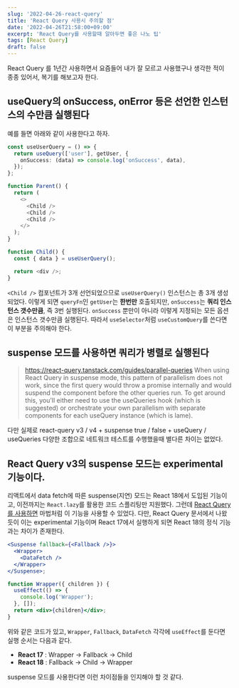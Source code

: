 ```yaml
---
slug: '2022-04-26-react-query'
title: 'React Query 사용시 주의할 점'
date: '2022-04-26T21:58:00+09:00'
excerpt: 'React Query를 사용할때 알아두면 좋은 나노 팁'
tags: [React Query]
draft: false
---
```


React Query 를 1년간 사용하면서 요즘들어 내가 잘 모르고 사용했구나 생각한 적이 종종 있어서, 복기를 해보고자 한다.

## useQuery의 onSuccess, onError 등은 선언한 인스턴스의 수만큼 실행된다

예를 들면 아래와 같이 사용한다고 하자.

```ts
const useUserQuery = () => {
  return useQuery(['user'], getUser, {
    onSuccess: (data) => console.log('onSuccess', data),
  });
};

function Parent() {
  return (
    <>
      <Child />
      <Child />
      <Child />
    </>
  );
}

function Child() {
  const { data } = useUserQuery();

  return <div />;
}
```

`<Child />` 컴포넌트가 3개 선언되었으므로 `useUserQuery()` 인스턴스는 총 3개 생성되었다. 이렇게 되면 `queryFn`인 `getUser`는 **한번만** 호출되지만, `onSuccess`는 **쿼리 인스턴스 갯수만큼**, 즉 3번 실행된다. `onSuccess` 뿐만이 아니라 이렇게 지정되는 모든 옵션은 인스턴스 갯수만큼 실행된다. 따라서 `useSelector`처럼 `useCustomQuery`를 쓴다면 이 부분을 주의해야 한다.

## suspense 모드를 사용하면 쿼리가 병렬로 실행된다

> https://react-query.tanstack.com/guides/parallel-queries
> When using React Query in suspense mode, this pattern of parallelism does not work, since the first query would throw a promise internally and would suspend the component before the other queries run. To get around this, you'll either need to use the useQueries hook (which is suggested) or orchestrate your own parallelism with separate components for each useQuery instance (which is lame).

다만 실제로 react-query v3 / v4 + suspense true / false + useQuery / useQueries 다양한 조합으로 네트워크 테스트를 수행했을때 별다른 차이는 없었다.

## React Query v3의 suspense 모드는 experimental 기능이다.

리액트에서 data fetch에 따른 suspense(지연) 모드는 React 18에서 도입된 기능이고, 이전까지는 `React.lazy`를 활용한 코드 스플리팅만 지원했다. 그런데 [React Query를 사용하면](https://react-query.tanstack.com/guides/suspense) 마법처럼 이 기능을 사용할 수 있었다. 다만, React Query 문서에서 나왔듯이 이는 experimental 기능이며 React 17에서 실행하게 되면 React 18의 정식 기능과는 차이가 존재한다.

```jsx
<Suspense fallback={<Fallback />}>
  <Wrapper>
    <DataFetch />
  </Wrapper>
</Suspense>;

function Wrapper({ children }) {
  useEffect(() => {
    console.log('Wrapper');
  }, []);
  return <div>{children}</div>;
}
```

위와 같은 코드가 있고, `Wrapper`, `Fallback`, `DataFetch` 각각에 `useEffect`를 둔다면 실행 순서는 다음과 같다.

- **React 17** : Wrapper -> Fallback -> Child
- **React 18** : Fallback -> Child -> Wrapper

suspense 모드를 사용한다면 이런 차이점들을 인지해야 할 것 같다.
